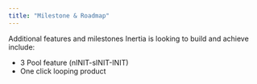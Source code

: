 ```yaml
---
title: "Milestone & Roadmap"
---
```


Additional features and milestones Inertia is looking to build and achieve include:

- 3 Pool feature (nINIT-sINIT-INIT)
- One click looping product